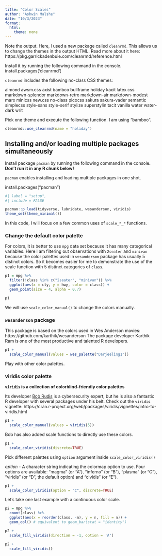 ---
title: "Color Scales"
author: "Ashwin Malshe"
date: "10/3/2023"
format:
  html: 
    theme: none
---

Note the output. Here, I used a new package called `cleanrmd`. This allows us to change the themes in the output HTML. Read more about it here: https://pkg.garrickadenbuie.com/cleanrmd/reference.html


Install it by running the following command in the console.
install.packages('cleanrmd')

`cleanrmd` includes the following no-class CSS themes:

almond
awsm.css
axist
bamboo
bullframe
holiday
kacit
latex.css
markdown-splendor
markdown-retro
markdown-air
markdown-modest
marx
minicss
new.css
no-class
picocss
sakura
sakura-vader
semantic
simplecss
style-sans
style-serif
stylize
superstylin
tacit
vanilla
water
water-dark
writ

Pick one theme and execute the following function. I am using "bamboo".

```{r}
cleanrmd::use_cleanrmd(name = "holiday")
```


## Installing and/or loading multiple packages simultaneously

Install package `pacman` by running the following command in the console. **Don't run it in any R chunk below!**

`pacman` enables installing and loading multiple packages in one shot. 

install.packages("pacman")


```{r}
#| label = "setup",
#| include = FALSE

pacman::p_load(tidyverse, lubridate, wesanderson, viridis)
theme_set(theme_minimal())
```

In this code, I will focus on a few common uses of `scale_*_*` functions.

### Change the default color palette

For colors, it is better to use `mpg` data set because it has many categorical variables.
Here I am filtering out observations with `2seater` and `minivan` because the color palettes used in `wesanderson` package has usually 5 distinct colors. So it becomes easier for me to demonstrate the use of the scale function with 5 distinct categories of `class`.


```{r}
p1 = mpg %>% 
  filter(!class %in% c("2seater", "minivan")) %>% 
  ggplot(aes(x = cty, y = hwy, color = class)) +
  geom_point(size = 4, alpha = 0.7)

p1
```


We will use `scale_color_manual()` to change the colors manually.

### `wesanderson` package 

This package is based on the colors used in Wes Anderson movies: https://github.com/karthik/wesanderson
The package developer Karthik Ram is one of the most productive and talented R developers.

```{r}
p1 +
  scale_color_manual(values = wes_palette("Darjeeling1"))
```

Play with other color palettes.

### viridis color palette

**`viridis` is a collection of colorblind-friendly color palettes**

Its developer [Bob Rudis](https://rud.is) is a cybersecurity expert, but he is also a fantastic R developer with several packages under his belt. Check out the `viridis` vignette: https://cran.r-project.org/web/packages/viridis/vignettes/intro-to-viridis.html


```{r}
p1 +
  scale_color_manual(values = viridis(5))
```

Bob has also added scale functions to directly use these colors.

```{r}
p1 +
  scale_color_viridis(discrete=TRUE)
```

Pick different palettes using `option` argument inside `scale_color_viridis()`

*option* - A character string indicating the colormap option to use. Four options are available: "magma" (or "A"), "inferno" (or "B"), "plasma" (or "C"), "viridis" (or "D", the default option) and "cividis" (or "E").

```{r}
p1 +
  scale_color_viridis(option = "C", discrete=TRUE)
```

Let's take one last example with a continuous color scale.

```{r}
p2 = mpg %>% 
  count(class) %>% 
  ggplot(aes(x = reorder(class, -n), y = n, fill = n)) +
  geom_col() # equivalent to geom_bar(stat = "identity")

p2 +
  scale_fill_viridis(direction = -1, option = 'A')
```
```{r}
p2 +
  scale_fill_viridis()
  
```
